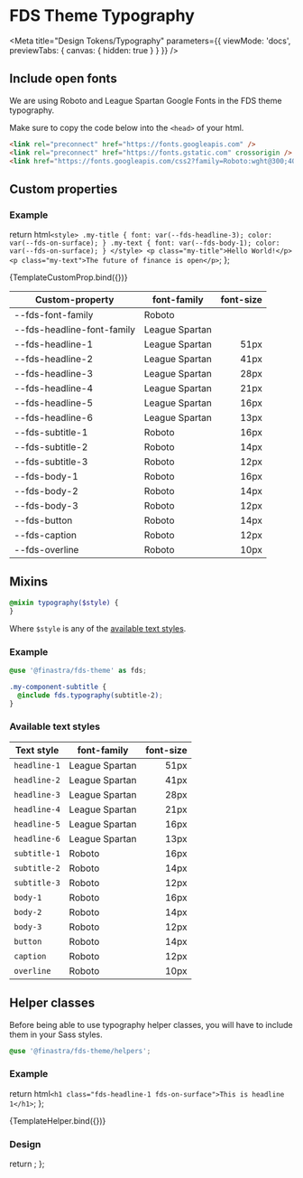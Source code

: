 
# FDS Theme Typography

<Meta
  title="Design Tokens/Typography"
  parameters={{
    viewMode: 'docs',
    previewTabs: {
      canvas: { hidden: true }
    }
  }}
/>

## Include open fonts

We are using Roboto and League Spartan Google Fonts in the FDS theme typography.

Make sure to copy the code below into the `<head>` of your html.

```html
<link rel="preconnect" href="https://fonts.googleapis.com" />
<link rel="preconnect" href="https://fonts.gstatic.com" crossorigin />
<link href="https://fonts.googleapis.com/css2?family=Roboto:wght@300;400;500;700&family=League+Spartan:wght@800&display=swap" rel="stylesheet" />
```

## Custom properties

### Example

  return html`
    <style>
      .my-title {
        font: var(--fds-headline-3);
        color: var(--fds-on-surface);
      }
      .my-text {
        font: var(--fds-body-1);
        color: var(--fds-on-surface);
      }
    </style>
    <p class="my-title">Hello World!</p>
    <p class="my-text">The future of finance is open</p>
  `;
};

<Canvas>
  <Story name="Custom properties" args={{}}>
    {TemplateCustomProp.bind({})}
  </Story>
</Canvas>

| Custom-property            | font-family    | font-size |
| -------------------------- | -------------- | --------: |
| --fds-font-family          | Roboto         |           |
| --fds-headline-font-family | League Spartan |           |
| --fds-headline-1           | League Spartan |      51px |
| --fds-headline-2           | League Spartan |      41px |
| --fds-headline-3           | League Spartan |      28px |
| --fds-headline-4           | League Spartan |      21px |
| --fds-headline-5           | League Spartan |      16px |
| --fds-headline-6           | League Spartan |      13px |
| --fds-subtitle-1           | Roboto         |      16px |
| --fds-subtitle-2           | Roboto         |      14px |
| --fds-subtitle-3           | Roboto         |      12px |
| --fds-body-1               | Roboto         |      16px |
| --fds-body-2               | Roboto         |      14px |
| --fds-body-3               | Roboto         |      12px |
| --fds-button               | Roboto         |      14px |
| --fds-caption              | Roboto         |      12px |
| --fds-overline             | Roboto         |      10px |

## Mixins

```scss
@mixin typography($style) {
}
```

Where `$style` is any of the [available text styles](#available-text-styles).

### Example

```scss
@use '@finastra/fds-theme' as fds;

.my-component-subtitle {
  @include fds.typography(subtitle-2);
}
```

### Available text styles

| Text style   | font-family    | font-size |
| ------------ | -------------- | --------: |
| `headline-1` | League Spartan |      51px |
| `headline-2` | League Spartan |      41px |
| `headline-3` | League Spartan |      28px |
| `headline-4` | League Spartan |      21px |
| `headline-5` | League Spartan |      16px |
| `headline-6` | League Spartan |      13px |
| `subtitle-1` | Roboto         |      16px |
| `subtitle-2` | Roboto         |      14px |
| `subtitle-3` | Roboto         |      12px |
| `body-1`     | Roboto         |      16px |
| `body-2`     | Roboto         |      14px |
| `body-3`     | Roboto         |      12px |
| `button`     | Roboto         |      14px |
| `caption`    | Roboto         |      12px |
| `overline`   | Roboto         |      10px |

## Helper classes

Before being able to use typography helper classes, you will have to include them in your Sass styles.

```scss
@use '@finastra/fds-theme/helpers';
```

### Example

  return html` <h1 class="fds-headline-1 fds-on-surface">This is headline 1</h1> `;
};

<Canvas withSource="open">
  <Story name="Helper classes" args={{}}>
    {TemplateHelper.bind({})}
  </Story>
</Canvas>

### Design

<Figma url="https://www.figma.com/file/E1Mb1556RT3HbAUVu2Q0LV/Finastra-design-system?node-id=0%3A49" />

  return <SyntaxHighlighter />;
};
